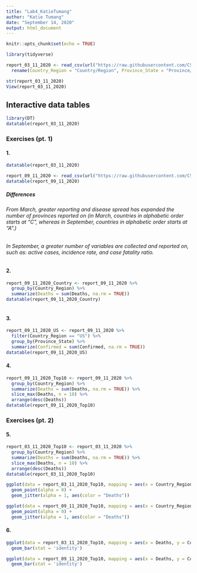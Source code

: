 ```yaml
---
title: "Lab4_KatieTumang"
author: "Katie Tumang"
date: "September 14, 2020"
output: html_document
---
```


```r
knitr::opts_chunk$set(echo = TRUE)
```

```r
library(tidyverse)
```


```r
report_03_11_2020 <- read_csv(url("https://raw.githubusercontent.com/CSSEGISandData/COVID-19/master/csse_covid_19_data/csse_covid_19_daily_reports/03-11-2020.csv")) %>%
  rename(Country_Region = "Country/Region", Province_State = "Province/State")
```

```r
str(report_03_11_2020)
View(report_03_11_2020)
```

## Interactive data tables

```r
library(DT)
datatable(report_03_11_2020)
```

### Exercises (pt. 1)
#### 1.

```r
datatable(report_03_11_2020)
```

```r
report_09_11_2020 <- read_csv(url("https://raw.githubusercontent.com/CSSEGISandData/COVID-19/master/csse_covid_19_data/csse_covid_19_daily_reports/09-13-2020.csv"))
datatable(report_09_11_2020)
```

##### Differences
###### From March, greater reporting and disease spread has expanded the number of provinces reported on (in March, countries in alphabetic order starts at "C", whereas in September, countries in alphabetic order starts at "A".)
###### In September, a greater number of variables are collected and reported on, such as: active cases, incidence rate, and case fatality ratio.

#### 2.
```r
report_09_11_2020_Country <- report_09_11_2020 %>% 
  group_by(Country_Region) %>% 
  summarize(Deaths = sum(Deaths, na.rm = TRUE))
datatable(report_09_11_2020_Country)
                            
```

#### 3.
```r
report_09_11_2020_US <- report_09_11_2020 %>% 
  filter(Country_Region == "US") %>% 
  group_by(Province_State) %>% 
  summarize(Confirmed = sum(Confirmed, na.rm = TRUE))
datatable(report_09_11_2020_US)
```

#### 4. 
```r
report_09_11_2020_Top10 <- report_09_11_2020 %>% 
  group_by(Country_Region) %>% 
  summarize(Deaths = sum(Deaths, na.rm = TRUE)) %>% 
  slice_max(Deaths, n = 10) %>% 
  arrange(desc(Deaths))
datatable(report_09_11_2020_Top10)
```

### Exercises (pt. 2)
#### 5.

```r
report_03_11_2020_Top10 <- report_03_11_2020 %>% 
  group_by(Country_Region) %>% 
  summarize(Deaths = sum(Deaths, na.rm = TRUE)) %>% 
  slice_max(Deaths, n = 10) %>% 
  arrange(desc(Deaths))
datatable(report_03_11_2020_Top10)
```

```r
ggplot(data = report_03_11_2020_Top10, mapping = aes(x = Country_Region, y = Deaths)) +
  geom_point(alpha = 0) +
  geom_jitter(alpha = 1, aes(color = "Deaths"))
```

```r
ggplot(data = report_09_11_2020_Top10, mapping = aes(x = Country_Region, y = Deaths)) +
  geom_point(alpha = 0) +
  geom_jitter(alpha = 1, aes(color = "Deaths"))
```

#### 6. 
```r
ggplot(data = report_03_11_2020_Top10, mapping = aes(x = Deaths, y = Country_Region)) +
  geom_bar(stat = 'identity')
```

```r
ggplot(data = report_09_11_2020_Top10, mapping = aes(x = Deaths, y = Country_Region)) +
  geom_bar(stat = 'identity')
```